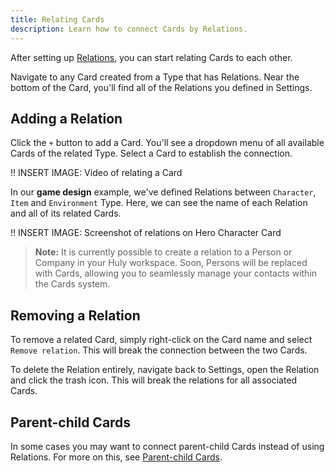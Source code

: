 ```yaml
---
title: Relating Cards
description: Learn how to connect Cards by Relations.
---
```


After setting up [Relations](/cards/relations/defining-relations), you can start relating Cards to each other.

Navigate to any Card created from a Type that has Relations. Near the bottom of the Card, you'll find all of the Relations you defined in Settings.

## Adding a Relation

Click the `+` button to add a Card. You'll see a dropdown menu of all available Cards of the related Type. Select a Card to establish the connection.

!! INSERT IMAGE: Video of relating a Card

In our **game design** example, we've defined Relations between `Character`, `Item` and `Environment` Type. Here, we can see the name of each Relation and all of its related Cards.

!! INSERT IMAGE: Screenshot of relations on Hero Character Card

> **Note:** It is currently possible to create a relation to a Person or Company in your Huly workspace. Soon, Persons will be replaced with Cards, allowing you to seamlessly manage your contacts within the Cards system.

## Removing a Relation

To remove a related Card, simply right-click on the Card name and select `Remove relation`. This will break the connection between the two Cards.

To delete the Relation entirely, navigate back to Settings, open the Relation and click the trash icon. This will break the relations for all associated Cards.

## Parent-child Cards

In some cases you may want to connect parent-child Cards instead of using Relations. For more on this, see [Parent-child Cards](/cards/cards/parent-child-cards).